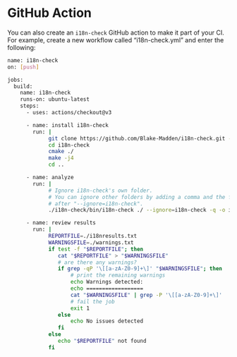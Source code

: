 # GitHub Action

You can also create an `i18n-check` GitHub action to make it part of your CI.
For example, create a new workflow called "i18n-check.yml" and enter the following:

```bash
name: i18n-check
on: [push]

jobs:
  build:
    name: i18n-check
    runs-on: ubuntu-latest
    steps:
      - uses: actions/checkout@v3

      - name: install i18n-check
        run: |
             git clone https://github.com/Blake-Madden/i18n-check.git --recurse-submodules
             cd i18n-check
             cmake ./
             make -j4
             cd ..

      - name: analyze
        run: |
             # Ignore i18n-check's own folder.
             # You can ignore other folders by adding a comma and the folder name
             # after "--ignore=i18n-check".
             ./i18n-check/bin/i18n-check ./ --ignore=i18n-check -q -o i18nresults.txt

      - name: review results
        run: |
             REPORTFILE=./i18nresults.txt
             WARNINGSFILE=./warnings.txt
             if test -f "$REPORTFILE"; then
                cat "$REPORTFILE" > "$WARNINGSFILE"
                # are there any warnings?
                if grep -qP '\[[a-zA-Z0-9]+\]' "$WARNINGSFILE"; then
                    # print the remaining warnings
                    echo Warnings detected:
                    echo ==================
                    cat "$WARNINGSFILE" | grep -P '\[[a-zA-Z0-9]+\]'
                    # fail the job
                    exit 1
                else
                    echo No issues detected
                fi
             else
                echo "$REPORTFILE" not found
             fi
```
